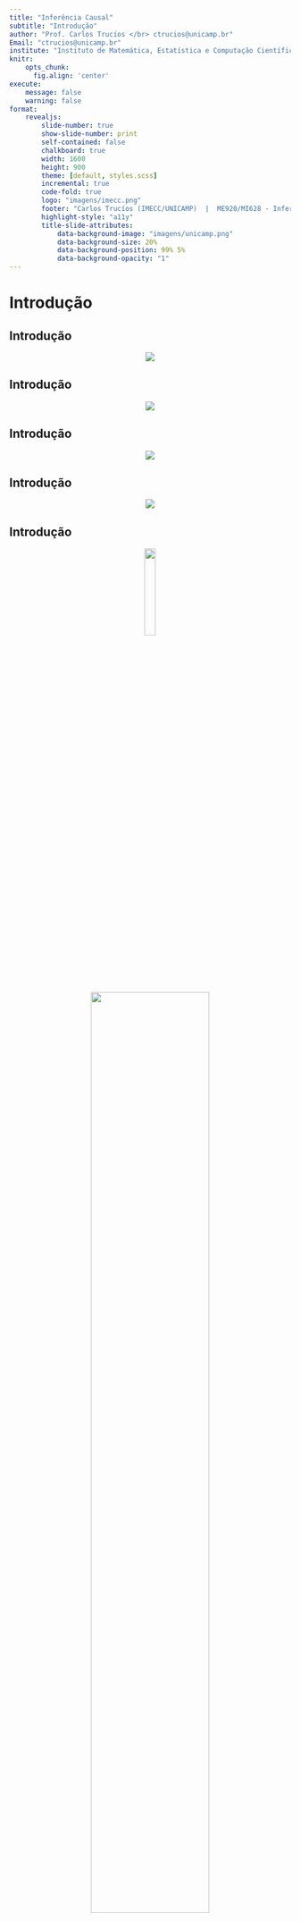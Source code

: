```yaml
---
title: "Inferência Causal"
subtitle: "Introdução"
author: "Prof. Carlos Trucíos </br> ctrucios@unicamp.br"
Email: "ctrucios@unicamp.br"
institute: "Instituto de Matemática, Estatística e Computação Científica (IMECC), </br> Universidade Estadual de Campinas (UNICAMP)."
knitr:
    opts_chunk: 
      fig.align: 'center'
execute:
    message: false
    warning: false
format:
    revealjs:
        slide-number: true
        show-slide-number: print
        self-contained: false
        chalkboard: true
        width: 1600
        height: 900
        theme: [default, styles.scss]
        incremental: true
        code-fold: true
        logo: "imagens/imecc.png"
        footer: "Carlos Trucíos (IMECC/UNICAMP)  |  ME920/MI628 - Inferência Causal |  [ctruciosm.github.io](https://ctruciosm.github.io/)"
        highlight-style: "a11y"
        title-slide-attributes:
            data-background-image: "imagens/unicamp.png"
            data-background-size: 20%
            data-background-position: 99% 5%
            data-background-opacity: "1"
---
```




# Introdução

## Introdução

<center>
![](imagens/cheese.jpeg)

</center>

## Introdução


<center>
![](imagens/miss.png)

</center>


## Introdução

<center>
![](imagens/nicolas_cage.jpg)

</center>


## Introdução


<center>
![](imagens/ice_cream.jpg)

</center>


## Introdução


<center>

![](imagens/correlation_does_not_imply_causation.jpg){width=20%}

</center>


<center>

![](imagens/meme_correlation.gif){width=65%}


. . . 


<center>

[Correlação e causalidade podem co-existir, mas correlação não implica causalidade.]{style="color:red;"}


</center>



## Introdução


<center>

![](imagens/sol_meme.png)

</center>





# Inferência Causal

## O que é Inferência Causal?


:::: {.columns}

::: {.column width="40%"}

![](imagens/ChatGPT.png)

:::

::: {.column width="60%"}

- "Causal inference is the process of learning what would happen to the average outcome of a population if we were to introduce a change in the interventions that people actually receive." **Hernán, M. A., & Robins, J. M. (2020) - "Causal Inference: What If"**
- "Causal inference is the process of going beyond the observed data and proposing explanations for events that are suspected to have been caused by active interventions that modify the course of natural events." **Pearl, J. (2009) - "Causality: Models, Reasoning, and Inference"**

:::

::::


## O que é Inferência Causal?


:::: {.columns}

::: {.column width="40%"}

![](imagens/ChatGPT.png)

:::

::: {.column width="60%"}

- "Causal inference is the process of drawing conclusions about the effect of one variable by manipulating another variable, either through experimental or statistical observation." **Morgan, S. L., & Winship, C. (2014) - "Counterfactuals and Causal Inference: Methods and Principles for Social Research"**
- "Causal inference is the process of making claims about the causal effects of treatments, interventions, or exposures, based on observational or experimental data." **Rubin, D. B. (2005) - "Causal Inference Using Potential Outcomes: Design, Modeling, Decisions"**


:::

::::




## O que é Inferência Causal?


:::: {.columns}

::: {.column width="40%"}

![](imagens/ChatGPT.png)

:::

::: {.column width="60%"}

- "Causal inference is the process of learning about the effects of interventions, policies, or treatments, using observational or experimental data and appropriate statistical methods." **Imbens, G. W., & Rubin, D. B. (2015) - "Causal Inference for Statistics, Social, and Biomedical Sciences"**
-  "Causal inference is the attempt to draw conclusions about 'what would have happened' if a variable of interest had been different in an experimental group, compared to a control group, while holding other variables constant." **Angrist, J. D., & Pischke, J. S. (2008) - "Mostly Harmless Econometrics: An Empiricist's Companion"**

:::

::::



## Inferência causal


<center>
[Nesta matéria (ME920/MI626) aprenderemos diversas técnicas que nos permitirão tirar conclusões do tipo causa-efeito.]{style="color:red;"}
</center>


. . . 


#### Inferência Causal ou Econometria?


# Paradoxo de Simpson

## Paradoxo de Simpson

<center>
![](imagens/paradoxo_homer.png){width=50%}
</center>


<center>
**Não esse, mas outro paradoxo de Simpson** `r emo::ji("smile")` 
</center>


## Paradoxo de Yule-Simpson


::: {.callout-note}

#### Exemplo 1

::: {.fragment}
As taxas de recuperação (1: recuperado, 0: não recuperado) de um estudo aplicado em 700 pacientes que tiveram acesso a um novo medicamento são apresentadas a seguir. Dos 700 pacientes, apenas 350 decidiram experimentar o novo medicamento. Baseado nos resultados, recomendaria ou não o uso do novo medicamento?

|       | Novo medicamento |  Não novo medicamento       |
|:-----:|:----------------:|:-------------:|
| Total | 273/350 (78\%)     |  289/350 (83\%) |



:::


::: {.fragment .fade-up}
Seu colega, em lugar de olhar os resutados agregados, resolve olhar os resultados por gênero, obtendo o seguinte resultado:


|       | Novo medicamento |  Não novo medicamento       |
|:-----:|:----------------:|:-------------:|
| Homem | 81/87 (93\%)     |  234/270 (87\%) |
| Mulher| 192/263 (73\%)   | 55/80 (69\%)    |


Ainda manteria suas conclusões? 
:::


:::


. . . 

<center>
Devemos olhar para os dados agregados ou desagregados?
</center>


## Paradoxo de Yule-Simpson

Suponha agora que conhecemos um fato adicional: **Estrogêneo tem um efeito negativo na recuperação**.

. . . 

- Assim, mulheres se recuperam com uma taxa menor do que os homens, independente se experimentaram ou não o novo medicamento. 
- Note também que mulheres são mais propensas a experimentar o novo medicamento do que os homens.
- Isto explicaria o fato pelo qual o novo medicamento parece ser prejudicial quando olhamos para os dados agregados. Afinal, se selecionarmos uma pessoa aleatoriamente entre aqueles que experimentaram o novo medicamento, é mais provavel que seja uma mulher e, consequentemente, seja menos propensa a se recuperar do que uma pessoa escolhida ao acaso entre aqueles que não experimentaram o novo medicamento.


## Paradoxo de Yule-Simpson


- Assim, para avaliar a efetividade do novo medicamento precisamos comparar pessoas do mesmo gênero, garantindo assim que as diferenças nas taxas de recuperação sejam apenas por causa do medicamento e não por causa do "efeito estrogêneo". Ou seja, **neste caso devemos olhar para os dados desagregados**.





```r
library(MASS)

set.seed(123)
mu_1 <- c(100, 10)
mu_2 <- c(130, 25)
mu_3 <- c(160, 40)
mu_4 <- c(190, 55)
mu_5 <- c(200, 70)
S_1 <- matrix(c(170, -52.5, -52.5, 120), 2, 2)
S_2 <- matrix(c(170, -54.9, -54.9, 120), 2, 2)
S_3 <- matrix(c(170, -56.2, -56.2, 120), 2, 2)
S_4 <- matrix(c(170, -61.8, -61.8, 120), 2, 2)
S_5 <- matrix(c(170, -58.1, -58.1, 120), 2, 2)
grupo_1 <- data.frame(mvrnorm(1000, mu_1, S_1))
grupo_2 <- data.frame(mvrnorm(1000, mu_2, S_2))
grupo_3 <- data.frame(mvrnorm(1000, mu_3, S_3))
grupo_4 <- data.frame(mvrnorm(1000, mu_4, S_4))
grupo_5 <- data.frame(mvrnorm(1000, mu_5, S_5))
colnames(grupo_1) <- c("colesterol", "exercicio")
colnames(grupo_2) <- c("colesterol", "exercicio")
colnames(grupo_3) <- c("colesterol", "exercicio")
colnames(grupo_4) <- c("colesterol", "exercicio")
colnames(grupo_5) <- c("colesterol", "exercicio")
grupo_1$grupo <- "[15-25]"
grupo_2$grupo <- "<25-35]"
grupo_3$grupo <- "<35-45]"
grupo_4$grupo <- "<45-55]"
grupo_5$grupo <- "<55-65]"
dados <- rbind(grupo_1, grupo_2, grupo_3, grupo_4, grupo_5)
```


## Paradoxo de Yule-Simpson

::: {.callout-note}

#### Exemplo 2

Considere um estudo que mede a quantidade média de exercícios diário (em minutos) e o nível de colesterol LDL (mg/dL). Baseado no seguinte gráfico de dispersão, quais seriam suas conclusões?


```r
#| echo: false
library(ggplot2)
dados |> ggplot(aes(x = exercicio, y = colesterol)) + geom_point()
```

::: 



## Paradoxo de Yule-Simpson



::: {.callout-note}

#### Exemplo 2


Você, incomodado com o resultado contraintuitivo, revolve incluir a variável _grupo_, obtendo o seguinte resultado

```r
#| echo: false
library(ggplot2)
dados |> ggplot(aes(x = exercicio, y = colesterol, color = grupo)) + geom_point()
```


Suas conclusões permaneceriam as mesmas? 

:::



## Paradoxo de Yule-Simpson

- Se olharmos para o gráfico agregado, teremos uma correlação positiva entre a quantidade média (em minutos) de exercício diário com o nível de colesterol LDL.
- Se olharmos para o gráfico mas considerando os diferentes grupos, vemos que existe uma correlação negativa (dentro de cada grupo) entre a quantidade média (em minutos) de exercício diário com o nível de colesterol LDL. Ademais, note que em geral, quanto mais jovem a pessoa, menor é seu nível de colesterol.
- Se soubermos que, enquanto a pessoa é mais velha, é mais plausível que faça exercícios e também que tenha colesterol alto, então podemos explicar os resultados.
- _Idade_ é uma causa comum de ambos, tratamento (exercício) e resposta (colesterol). Assim, **devemos olhar para os dados desagregados e comparar pessoas do mesmo grupo etário**.


## Paradoxo de Yule-Simpson


::: {.callout-note}

#### Exemplo 3


Pense em um contexto semelhando ao do  **Exemplo 1** (novo medicamento). Contudo, em lugar de termos informação sobre o gênero dos pacientes, temos informação sobre a pressão arterial destes, a mesma que foi coletada ao final do experimento. Os resultados obtidos são os seguintes

|               | Não novo medicamento |  Novo medicamento       |
|:-------------:|:----------------:|:-------------:|
| Baixa Pressão | 81/87 (93\%)     |  234/270 (87\%) |
| Alta Pressão  | 192/263 (73\%)   | 55/80 (69\%)    |
| Total         | 273/350 (78\%)     |  289/350 (83\%) |

Quais são as suas conclusões? recomendaria ou não o novo medicamento?

:::



. . . 

<center>
Devemos olhar para os dados agregados ou desagregados?
</center>



## Paradoxo de Yule-Simpson

- Depois de estudar o problema, você descobre que o novo medicamento ajuda na recuperação, entre outras coisas, justamente por baixar o nível de pressão arterial.
- Nos dados agregados, o novo medicamento melhora as taxas de recuperação justamente pelo efeito que tem diminuindo a pressão arterial.
- Neste caso, a baixa pressão medida no final do experimento é, de fato, um dos mecanismos em que o tratamento (novo medicamento) afeta na recuperação. Assim, não faz sentido separar os resultados baseados na pressão arterial. **Devemos olhar então os resultados agregados**





## Paradoxo de Yule-Simpson


::: {.callout-note}

#### Exemplo 4 [Pedras no rim - Charig et al. (1986)]

Dados de 700 pacientes com pedras no rim foram coletados. Seja $Z$ o tratameno (1: procedimento cirúrgico invasivo, 0: procedimento menor) e seja $Y$ o resultado (1: sucesso, 0: fracasso). A Tabela de continguência é apresentada a seguir:

|         | $Y = 1$   | $Y = 0$   |
|:-------:|:---------:|:---------:|
| $Z = 1$ |  273      |   77      |
| $Z = 0$ | 289       |   61      |


:::



## Paradoxo de Yule-Simpson

::: {.callout-important}

Seja a distribuição conjunta de $Z$ e $Y$ (ambas binárias)


|         | $Y = 1$   | $Y = 0$   |
|:-------:|:---------:|:---------:|
| $Z = 1$ | $p_{11}$ | $p_{10}$   |
| $Z = 0$ | $p_{01}$ | $p_{00}$   |


em que $p_{zy} = P(Z = z, Y = y)$. Então


$${\rm RD} \text{ (risk difference)} = P(Y = 1 | Z = 1) - P(Y = 1 | Z = 0) = \dfrac{p_{11}}{p_{11} + p_{10}} - \dfrac{p_{01}}{p_{01} + p_{00}}.$$

$${\rm RR} \text{ (risk ratio)}= \dfrac{P(Y = 1 | Z = 1)}{P(Y = 1 | Z = 0)} = \dfrac{p_{11}}{p_{11} + p_{10}} \Big / \dfrac{p_{01}}{p_{01} + p_{00}}.$$
$${\rm OR} \text{ (odds ratio)} = \dfrac{P(Y = 1 | Z = 1) \big / P(Y = 0 | Z = 1)}{P(Y = 1 | Z = 0) \big / P(Y = 0 | Z = 0)} = \dfrac{\dfrac{p_{11}}{p_{11} + p_{10}} \Big / \dfrac{p_{10}}{p_{11} + p_{10}}}{\dfrac{p_{01}}{p_{01} + p_{00}} \Big / \dfrac{p_{00}}{p_{01} + p_{00}}} = \dfrac{p_{11}p_{00}}{p_{10}p_{01}}.$$


::::

## Paradoxo de Yule-Simpson


::: {.callout-important}

Se resumimos os dados observados em uma Tabela de contingência


|         | $Y = 1$   | $Y = 0$   |
|:-------:|:---------:|:---------:|
| $Z = 1$ | $n_{11}$ | $n_{10}$   |
| $Z = 0$ | $n_{01}$ | $n_{00}$   |


em que $n_{zy} = \# \{i: Z_i = z, Y_i = y \}$. Podemos estimar RD, RR e OR, substituindo $p_zy$ por $\hat{p}_{zy} = n_{zy}/n$ com $n$ sendo o total de observações.

:::



## Paradoxo de Yule-Simpson


::: {.callout-note}

#### Exemplo 4 [Pedras no rim - Charig et al. (1986)]


|         | $Y = 1$   | $Y = 0$   |
|:-------:|:---------:|:---------:|
| $Z = 1$ |  273      |   77      |
| $Z = 0$ | 289       |   61      |


$${\rm \widehat{RD}} = \dfrac{n_{11}}{n_{11} + n_{10}} - \dfrac{n_{01}}{n_{01} + n_{00}} = \dfrac{273}{273 + 77} - \dfrac{289}{289 + 61} \approx -0.05 (-5\% < 0)$$

:::

. . . 

- O tratamento 0 parece melhor, ou seja, procedimentos menores levam a uma maior quantidade de sucessos comparados com procedimentos cirúrgicos invasivos.
- Contudo, os dados não vem de um RCT (randomized controlled trial). Isso implica que pacientes recebendo o tratamento 1 podem ser bem diferentes do que pacientes recebendo o tratamento 0.
- Na prática, alguns pacientes tem casos mais graves (pedras maiores) do que outros. 


## Paradoxo de Yule-Simpson


::: {.callout-note}

#### Exemplo 4 [Pedras no rim - Charig et al. (1986)]


:::: {.columns}

::: {.column width="50%"}
#### Casos leves (pedras pequenas)

|         | $Y = 1$   | $Y = 0$   |
|:-------:|:---------:|:---------:|
| $Z = 1$ |  81       |   6       |
| $Z = 0$ | 234       |   36      |

:::

::: {.column width="50%"}
#### Casos graves (pedras grandes)

|         | $Y = 1$   | $Y = 0$   |
|:-------:|:---------:|:---------:|
| $Z = 1$ |  192      |   71      |
| $Z = 0$ |   55      |   25      |


:::
::::

$${\rm \widehat{RD}_{leves}} = \dfrac{81}{81 + 6} - \dfrac{234}{234+35} \approx 0.06$$

$${\rm \widehat{RD}_{graves}} = \dfrac{192}{192 + 71} - \dfrac{55}{55+25} \approx 0.04$$


:::

- Para os casos leves, o tratamento 1 é melhor.
- Para os casos graves, o tratamento 1 é melhor.

. . . 

Consideremos $X$ uma variável binária (1: caso leve, 0: caso grave). 

## Paradoxo de Yule-Simpson

Será que, dependendo do caso ($X = 1$ ou $0$), pacientes preferem algum tipo de tratamento?


$$\begin{align*} 
& \hat{P}(Z = 1 | X = 1) - \hat{P}(Z = 1 | X = 0) \\
& = \dfrac{81 + 6}{81 + 6 + 234 + 36} - \dfrac{192 + 71}{ 192 + 71 + 55 + 25} \\
& \approx -0.52
\end{align*}$$

. . . 


$$\begin{align*} 
& \hat{P}(Z = 0 | X = 1) - \hat{P}(Z = 0 | X = 0) \\
& = \dfrac{234 + 36}{81 + 6 + 234 + 36} - \dfrac{55 + 25}{ 192 + 71 + 55 + 25} \\
& \approx 0.52
\end{align*}$$


. . . 

Pacientes com casos graves ($X = 0$) tendem a tomar o tratamento 1 ($Z = 1$) com mais frequência. Já pacientes com casos leves ($X = 1$) tendem a tomar o tratamento 0 ($Z = 0$) com mais frequência.


## Paradoxo de Yule-Simpson



$$\begin{align*} 
& \hat{P}(Y = 1 | Z = 1, X = 1) - \hat{P}(Y = 1 | Z = 1, X = 0) \\
& = \dfrac{81}{81 + 6} - \dfrac{192}{192 + 71} \\
& \approx 0.20
\end{align*}$$

. . . 


$$\begin{align*} 
& \hat{P}(Y = 1 | Z = 0, X = 1) - \hat{P}(Y = 1 | Z = 0, X = 0) \\
& = \dfrac{234}{234 + 36} - \dfrac{55}{55 + 25} \\
& \approx 0.18
\end{align*}$$



. . . 

Independente do tratamento ($Z$), paciêntes com casos leves ($X = 1$) tem maiores probabilidades de sucesso do que pacientes com casos graves ($X = 0$).





## Paradoxo de Yule-Simpson



Se aplicarmos o tratamento menos efetivo ($Z = 0$) de forma mais frequente para os casos mais leves ($X = 1$) pode parecer que o tratamento é mais efetivo. Assim, para eliminar o efeito "severidade do caso", **devemos olhar para os dados desagregados** (por severidade do caso).


. . . 


::: {.callout-warning}

#### Observação:

Repare que o último exemplo podería ter sido apresentado de forma semelhante aos primeiros, em que era reportada a taxa de sucesso ($Y = 1$).


|         | $Z = 1$                 | $Z = 0$                 |
|:-------:|:-----------------------:|:-----------------------:|
| $X = 1$ | 81 / (81 + 6)  (93\%)   | 234 / (234 + 36) (87\%) |
| $X = 0$ | 192 / (192 + 71) (73\%) | 55 / (55 + 25)  (69\%)  |
| Total   | 273 / 350   (77\%)      | 289 / 350  (83\%)       |


:::


## Paradoxo de Yule-Simpson



<center>
__A associação entre $Z$ e $Y$ pode ser diferente do que a associação entre $Z$ e $Y$ dado $X$ devido à associação entre $X$ e $Z$ e entre $X$ e $Y$. Quando o paradoxo de Simpson ocorre, dizemos que $X$ é a variável de confusão (*confounding variable* ou *confounder*) entre $Z$ e $Y$.__
</center>


# Definições básicas

## Definições básicas



::: {.callout-note}
## Exemplo 5

Juan e Maria são pacientes esperando por um transplate de coração. Em janeiro 1, Juan e Maria recebem o transplante:

- Cinco dias depois, Juan morre.
- [O que diria acerca do efeito do transplante de coração na morte de Juan?]{style="color:red;"}
- Cinco dias depois, Maria continua com vida.
- [Diria o mesmo no caso da Maria do que no caso do Juan?]{style="color:red;"}

::: {.fragment}

Imagine que, de alguma forma (provisão divina), sabemos que:

- Se Juan não tivesse recebido o transplante, ainda estaria vivo.
- Se Maria não tivesse recebido o transplante, também ainda estaria viva.
- [Como seriam suas conclusões agora?]{style="color:red;"}


:::


:::


. . . 

<center>
[O exemplo ilustra como é nossa forma de pensar acerca do significado de **efeito causal**.]{style="color:blue;"}
</center>

## Definições básicas



Usualmente, comparamos o resultado quando uma determinada ação **A** é realizada versus o resultado quando a ação **A** não é realizada. [_Se o resultado muda, dizemos que a ação **A** tem um efeito causal sobre o resultado._ Caso contrario, dizemos que ação **A** não tem um efeito causal sobre o resultado. A ação **A** é geralmente chamada de _intervenção_, _política_ ou _tratamento_.]{style="color:red;"}



## Definições básicas

- Sejam **A** e $Y$, duas variáveis aleatorias binárias: **A** (1: tratamento, 0: controle) e $Y$ (1: morte, 0: sobrevive).
- Seja $Y^{a = 1}$ a variável resultado que teria sido observada se $a = 1$ e seja $Y^{a = 0}$ a variável resultado que teria sido observada se $a = 0$.
- Juan tem $Y^{a = 1} = 1$ e $Y^{a = 0} = 0$.
- Maria tem $Y^{a = 1} = 0$ e $Y^{a = 0} = 0$


. . . 

::: {.callout-tip}
## Definição: efeito causal individual

O tratamento **A** tem um efeito causal no resultado de um indivíduo $Y$ se $$Y^{a = 1} \neq Y^{a = 0}.$$
:::


## Definições básicas

As variáveis $Y^{a = 1}$ e $Y^{a = 0}$ são conhecidas como **potential outcomes** ou **counterfactual outcomes**. Aquela que corresponde ao valor do tratamento que o indivíduo de fato recebeu é chamada de **factual**.



. . . 

Para definir o efeito causal de um indivíduo precisamos:

::: {.nonincremental}

1. Um resultado de interesse, 
2. As ações $a = 1$ e $a = 0$ a ser comparadas, e
3. O indivíduo cujos resultados contrafactuais (_counterfactual outcomes_) $Y^{a = 0}$ d $Y^{a = 1}$ serão comparados.

:::


## Definições básicas


Identificar efeitos causais individuais não é geralmente possível. Assim, devemos olhar para o  **efeito causal médio** numa população de indivíduos.


. . . 


Para definir o efeito causal médio, precisamos de:


::: {.nonincremental}

1. Um resultado de interesse, 
2. As ações $a = 1$ e $a = 0$ a ser comparadas, e
3. Uma população bem definida de individuos cujos resultados $Y^{a = 0}$ e $Y^{a = 1}$ serão comparados

:::


## Definições básicas


::: {.callout-note}

### Exemplo 6

Pensemos na familia do Juan como nossa população de interesse e vejamos os resultados contrafactuais sobre $a = 1$ e $a = 0$


:::: {.columns}

::: {.column width="35%"}

```r
library(kableExtra)
table <- data.frame(Ya0 = c(0, 1, 0, 0, 0, 1, 0, 0, 1, 1, 0, 1 ,1, 0, 0, 0, 1, 1, 1, 1),
                    Ya1 = c(1, 0, 0, 0, 0, 0, 0, 1, 1, 0, 1, 1, 1, 1, 1, 1, 1, 0, 0, 0))
row.names(table) <- c("Carlos", "Daniela", "Luiz", "Maria", "Roberto", "Rosa", "Eric", "Manuella", "Julio", "Laura",
               "Cezar", "Guilherme", "Sandra", "Monica", "Ana", "Augusto", "Wanderlei", "Sheila", "Alex", "Tatiane")
knitr::kable(table, col.names = c("$Y^{a = 0}$", "$Y^{a = 1}$"), escape = FALSE, row.names = TRUE) %>% kable_styling(font_size = 16, full_width = TRUE)
```

:::

::: {.column width="65%"}

- [Quantos elementos da população teriam morto se tivessem recebido o transplante ($Y^{a = 1} = 1$)?]{style="color:red;"}
- $Pr[Y^{a = 1} = 1] = 10/20 = 0.5$
- [Quantos elementos da população teriam morto se não tivessem recebido o transplante ($Y^{a = 0} = 1$)?]{style="color:red;"}
- $Pr[Y^{a = 0} = 1] = 10/20 = 0.5$
- [O transplante teve ou não teve um efeito causal médio?]{style="color:blue;"}

:::

::::


:::



## Definições básicas


::: {.callout-tip}

## Definição: efeito causal médio 

O efeito causal médio do tratamento A sobre o resultado $Y$ esta presente se $$Pr[Y^{a = 1} = 1] \neq Pr[Y^{a = 0} = 1],$$

ou, equivalentemente, se $$\mathbb{E}(Y^{a = 1}) \neq \mathbb{E}(Y^{a = a}),$$ em que a última definição pode ser utilizada seja $Y$ binária ou não.

:::
 
 
. . . 


<center>
[Ausência do efeito causal média não implica ausência do efeito causal individual.]{style="color:red;"}
</center>


. . . 

Como o efeito causal médio é comumente chamado de **efeito causal** e a hipótese nula de **não efeito médio causal** é chamada simplesmente de **hipótese causal nula**.


## Definições básicas


Note que a ausência (ou não) do efeito causal média pode também ser medida através de:

- $Pr(Y^{a = 1} = 1) - Pr(Y^{a = 0} = 1) = 0$
- $\dfrac{Pr(Y^{a = 1} = 1)}{Pr(Y^{a = 0} = 1)} = 1$
- $\dfrac{Pr(Y^{a = 1} = 1) \big / Pr(Y^{a = 1} = 0)}{Pr(Y^{a = 0} = 1) \big / Pr(Y^{a = 0} = 0)} = 1$


## Definições básicas

- Na prática, nunca temos temos a Tabela como no exemplo da familia do Juan (ou observamos $Y^{a = 1}$ ou $Y^{a = 0}$, nunca ambos).
- Na prática, observamos o nível do tratamento ($A$) e o resultado obtido ($Y$).

. . . 

```r
table <- t(data.frame(A = c(0, 0, 0, 0, 1, 1, 1, 1, 0, 0, 0, 1, 1, 1, 1, 1, 1, 1, 1, 1),
                    Y = c(0, 1, 0, 0, 0, 0, 0, 1, 1, 1, 0, 1, 1, 1, 1, 1, 1, 0, 0, 0)))
knitr::kable(table)
```


. . . 


Quando a proporção de indivíduos que $Y = 1$ no grupo de tratamento e no de controle são iguais, ou seja, $$P(Y = 1 | A = 1) = P(Y = 1 | A = 0),$$
dizemos que $A$ e $Y$ são independentes ($A \perp\!\!\!\perp Y$), não associados ou que A não predize $Y$. Caso contrário dizemos que $A$ e $Y$ são dependentes ou associadas.


## Definições básicas


Outras definições equivalentes:

::: {.nonincremental}

- $P(Y = 1 | A = 1) - P(Y = 1 | A = 0) = 0$
- $\dfrac{P(Y = 1 | A = 1)}{P(Y = 1 | A = 0)} = 1$
- $\dfrac{P(Y = 1 | A = 1) \big / P(Y = 0| A = 1)}{P(Y = 1 | A = 0) \big / P(Y = 0| A = 0)} = 1$

:::

. . . 

Se $Y$ for contínua, definimos a independência média entre $A$ e $Y$ como $$\mathbb{E}(Y | A = 1) = \mathbb{E}(Y | A = 0)$$



## Definições básicas



Voltando a exemplo, são $A$ e $Y$ associados?

```r
knitr::kable(table)
```

. . . 

Sim, pois

$$P(Y = 1 | A = 1) = 7/13 \neq P(Y = 1 | A = 0) = 3/7$$



# Causalidade ou associação
## Causalidade ou associação

<center>
![Fonte: "Causal Infernce: What if?"](imagens/what_if.png)
</center>

## Causalidade ou associação


:::: {.columns}

::: {.column width="50%"}
#### Causalidade

- A definição de causalidade implica contrastar o quadrado branco vs. o quadrado cinza.
- Inferências sobre causalidade preocupam-se com perguntas "e se" no mundo contrafactual.
- Definida como a diferença de risco na mesma população sobre diferentes valores de tratamento ($a = 1$ ou $a = 0$).


:::

::: {.column width="50%"}
#### Associação

- A definição de associação implica contrastar a parte do  quadrado que é branco vs. a parte cinza.
- Inferências sobre associação preocupam-se com perguntas no mundo real
- Definida como a diferença de risco em dois subconjuntos distintos (determinados pelo valor do tratamento $A = 1$ ou $A = 0$).

:::

::::

. . . 


<center>
[Inferencia causal requer dados como na Tabela hipotética (Exemplo 6), mas na prática apenas temos Tabelas como a última (em que apenas temos $A$ e $Y$). A pergunta que será respondida ao longo desta disciplina é, sob quais circusntancias dados reais podem ser utilizados para fazer inferência causal?]{style="color:red;"}
</center>




## Referências

::: {.nonincremental}

- Peng Ding (2023). A First Course in Causal Inference. Capítulo 1.
- Hernán, Miguel A. e Robins, James, M. (2023). Causal Inference: What if?. Captítulo 1.



:::
